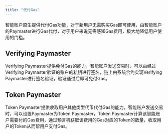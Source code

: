 ```yaml
---
title: "代付Gas"
---
```


智能账户原生提供代付Gas功能，对于新用户无需购买Gas即可使用，由智能账户的Paymaster进行Gas代付，对于用户来说无需感知Gas费用，极大地降低用户使用的门槛。

## Verifying Paymaster

Verifying Paymaster提供免付Gas的能力，智能账户发送交易时，可以由经过Verifying Paymaster验证的账户的私钥进行签名，链上由系统合约实现Verifying Paymaster进行签名验证，验证通过后即可免付Gas。

## Token Paymaster

Token Paymaster提供收取用户其他类型代币代付Gas的能力，智能账户发送交易时，可以设置Paymaster为Token Paymaster，Token Paymaster计算该智能账户需要付的Gas费用，通过预言机获取该费用的Gas对应的Token的数量，收取用户的Token从而帮用户支付Gas。
